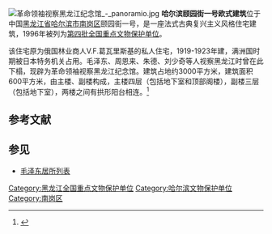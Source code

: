 {{文物保护单位
|级别 = 全国
|名称 = 哈尔滨颐园街一号欧式建筑
|图片 = 革命领袖视察黑龙江纪念馆 - panoramio - TowerCard.jpg
|所在 = [[黑龙江省|黑龙江省]][[哈尔滨市|哈尔滨市]]
|分类 = 近现代重要史迹及代表性建筑
|时代 = 1922年
|编号 = 4-225
|登录 = 1996年11月20日
}}[[File:革命领袖视察黑龙江纪念馆_-_panoramio.jpg|thumb]]
'''哈尔滨颐园街一号欧式建筑'''位于中国[[黑龙江省|黑龙江省]][[哈尔滨市|哈尔滨市]][[南岗区|南岗区]]颐园街一号，是一座法式古典复兴主义风格住宅建筑，1996年被列为[[第四批全国重点文物保护单位|第四批全国重点文物保护单位]]。

该住宅原为俄国林业商人V.F.葛瓦里斯基的私人住宅，1919-1923年建，满洲国时期被日本特务机关占用。毛泽东、周恩来、朱德、刘少奇等人视察黑龙江时曾在此下榻，现辟为革命领袖视察黑龙江纪念馆。建筑占地约3000平方米，建筑面积600平方米，由主楼、副楼构成，主楼四层（包括地下室和顶部阁楼），副楼三层（包括地下室），两楼之间有拱形阳台相连。<ref>{{Cite book |author=《全国重点文物保护单位》编辑委员会编 |title=全国重点文物保护单位（第一至第五批）·第Ⅰ卷 |publisher=文物出版社 |year=2004 |isbn=7-5010-1525-2 |pages=602 }}</ref>

==参考文献==
{{reflist}}

==参见==
*[[毛泽东居所列表|毛泽东居所列表]]

{{黑龙江全国重点文物保护单位}}

{{DEFAULTSORT:H}}
[[Category:黑龙江全国重点文物保护单位|Category:黑龙江全国重点文物保护单位]]
[[Category:哈尔滨文物保护单位|Category:哈尔滨文物保护单位]]
[[Category:南岗区|Category:南岗区]]